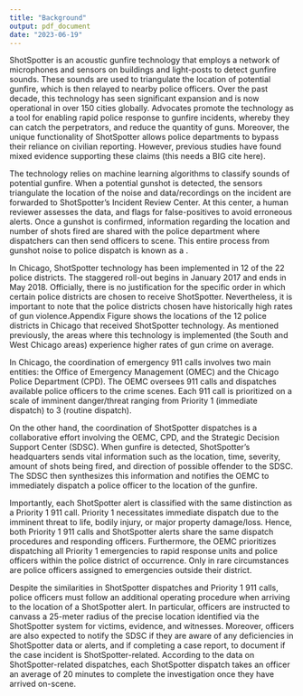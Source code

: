 ```yaml
---
title: "Background"
output: pdf_document
date: "2023-06-19"
---
```



\subsection{ShotSpotter Technology and Implementation in Chicago}\label{section:sstchicago}

ShotSpotter is an acoustic gunfire technology that employs a network of microphones and sensors on buildings and light-posts to detect gunfire sounds.
These sounds are used to triangulate the location of potential gunfire, which is then relayed to nearby police officers.
Over the past decade, this technology has seen significant expansion and is now operational in over 150 cities globally.
Advocates promote the technology as a tool for enabling rapid police response to gunfire incidents, whereby they can catch the perpetrators, and reduce the quantity of guns. Moreover, the unique functionality of ShotSpotter allows police departments to bypass their reliance on civilian reporting. However, previous studies have found mixed evidence supporting these claims (this needs a BIG cite here). 

The technology relies on machine learning algorithms to classify sounds of potential gunfire.\footnote{According to ShotSpotter's website, from 2019 to 2021, the aggregate accuracy rate across all of their customers was 97 with a very small false-positive rate of approximately 0.5\%, however this has not been independently tested.} When a potential gunshot is detected, the sensors triangulate the location of the noise and data/recordings on the incident are forwarded to ShotSpotter's Incident Review Center. At this center, a human reviewer assesses the data, and flags for false-positives to avoid erroneous alerts. Once a gunshot is confirmed, information regarding the location and number of shots fired are shared with the police department where dispatchers can then send officers to scene. This entire process from gunshot noise to police dispatch is known as a \emph{ShotSpotter dispatch}.

In Chicago, ShotSpotter technology has been implemented in 12 of the 22 police districts. The staggered roll-out begins in January 2017 and ends in May 2018.\footnote{This wide-scale adoption follows previous testing of select areas between 2003 and 2007, and again in 2012. However, no district received district-wide coverage during this trial period and the extent of testing was small (https://www.cbsnews.com/chicago/news/chicago-police-testing-new-gunshot-detection-technology/), Office of Inspector General} Officially, there is no justification for the specific order in which certain police districts are chosen to receive ShotSpotter. Nevertheless, it is important to note that the police districts chosen have historically high rates of gun violence.\footnote{Note that difference-in-differences relies on the assumption of common trends, not random assignment of the rollout.}Appendix Figure \ref{map} shows the locations of the 12 police districts in Chicago that received ShotSpotter technology. As mentioned previously, the areas where this technology is implemented (the South and West Chicago areas) experience higher rates of gun crime on average.


\subsection{Dispatching 911 Calls and ShotSpotter Alerts in Chicago}\label{section:dispatchingchicago}

In Chicago, the coordination of emergency 911 calls involves two main entities: the Office of Emergency Management (OMEC) and the Chicago Police Department (CPD). The OEMC oversees 911 calls and dispatches available police officers to the crime scenes. Each 911 call is prioritized on a scale of imminent danger/threat ranging from Priority 1 (immediate dispatch) to 3 (routine dispatch).\footnote{Technically, there are 6 priorities ranging from priority 0-5. However, Priority 0, 4, and 5 are reserved for special cases such as police officers calling for emergency assistance, administrative meetings, or alternate responses that do not need a field unit respectively.}

On the other hand, the coordination of ShotSpotter dispatches is a collaborative effort involving the OEMC, CPD, and the Strategic Decision Support Center (SDSC). When gunfire is detected, ShotSpotter's headquarters sends vital information such as the location, time, severity, amount of shots being fired, and direction of possible offender to the SDSC. The SDSC then synthesizes this information and notifies the OEMC to immediately dispatch a police officer to the location of the gunfire.

Importantly, each ShotSpotter alert is classified with the same distinction as a Priority 1 911 call. Priority 1 necessitates immediate dispatch due to the imminent threat to life, bodily injury, or major property damage/loss. Hence, both Priority 1 911 calls and ShotSpotter alerts share the same dispatch procedures and responding officers. Furthermore, the OEMC prioritizes dispatching all Priority 1 emergencies to rapid response units and police officers within the police district of occurrence.\footnote{Specifically, dispatchers prioritize dispatching police officers within the beat they are assigned to. Police beats are subsections within police districts.} Only in rare circumstances are police officers assigned to emergencies outside their district.\footnote{In particular, the dispatching order is in the following order of priority: rapid response unit or beat unit from the beat of occurrence, tactical unit, rapid response sergeant, sector sergeant, tactical sergeant, other field supervisor, and closest available unit.}

Despite the similarities in ShotSpotter dispatches and Priority 1 911 calls, police officers must follow an additional operating procedure when arriving to the location of a ShotSpotter alert. In particular, officers are instructed to canvass a 25-meter radius of the precise location identified via the ShotSpotter system for victims, evidence, and witnesses. Moreover, officers are also expected to notify the SDSC if they are aware of any deficiencies in ShotSpotter data or alerts, and if completing a case report, to document if the case incident is ShotSpotter-related. According to the data on ShotSpotter-related dispatches, each ShotSpotter dispatch takes an officer an average of 20 minutes to complete the investigation once they have arrived on-scene. 

